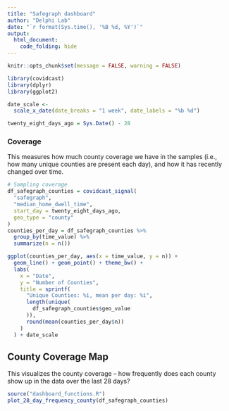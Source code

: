 ```yaml
---
title: "Safegraph dashboard"
author: "Delphi Lab"
date: "`r format(Sys.time(), '%B %d, %Y')`"
output:
  html_document:
    code_folding: hide
---
```


```r
knitr::opts_chunk$set(message = FALSE, warning = FALSE)
```

```r
library(covidcast)
library(dplyr)
library(ggplot2)

date_scale <-
  scale_x_date(date_breaks = "1 week", date_labels = "%b %d")

twenty_eight_days_ago = Sys.Date() - 28
```


### Coverage

This measures how much county coverage we have in the samples (i.e., how many unique counties are present each day), and how it has recently changed over time.

```r

# Sampling coverage
df_safegraph_counties = covidcast_signal(
  "safegraph",
  "median_home_dwell_time",
  start_day = twenty_eight_days_ago,
  geo_type = "county"
)
counties_per_day = df_safegraph_counties %>%
  group_by(time_value) %>%
  summarize(n = n())

ggplot(counties_per_day, aes(x = time_value, y = n)) +
  geom_line() + geom_point() + theme_bw() +
  labs(
    x = "Date",
    y = "Number of Counties",
    title = sprintf(
      "Unique Counties: %i, mean per day: %i",
      length(unique(
        df_safegraph_counties$geo_value
      )),
      round(mean(counties_per_day$n))
    )
  ) + date_scale
```

## County Coverage Map

This visualizes the county coverage -- how frequently does each county show up in the data over the last 28 days?

```r

source("dashboard_functions.R")
plot_28_day_frequency_county(df_safegraph_counties)

```